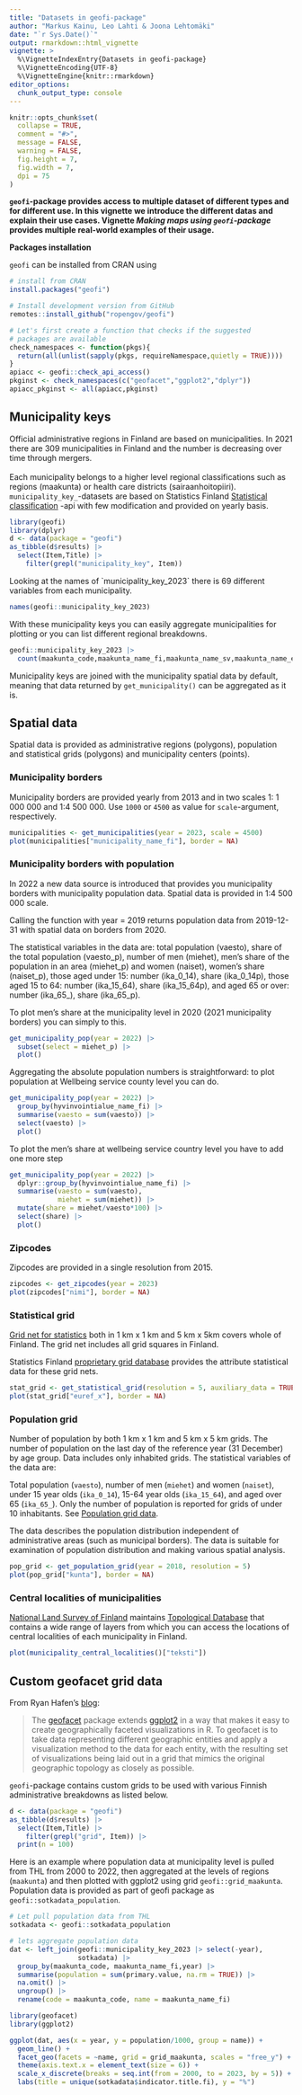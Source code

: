 ```yaml
---
title: "Datasets in geofi-package"
author: "Markus Kainu, Leo Lahti & Joona Lehtomäki"
date: "`r Sys.Date()`"
output: rmarkdown::html_vignette
vignette: >
  %\VignetteIndexEntry{Datasets in geofi-package}
  %\VignetteEncoding{UTF-8}
  %\VignetteEngine{knitr::rmarkdown}
editor_options: 
  chunk_output_type: console
---
```


```r
knitr::opts_chunk$set(
  collapse = TRUE,
  comment = "#>",
  message = FALSE, 
  warning = FALSE,
  fig.height = 7, 
  fig.width = 7,
  dpi = 75
)
```

**`geofi`-package provides access to multiple dataset of different types and for different use. In this vignette we introduce the different datas and explain their use cases. Vignette *Making maps using `geofi`-package* provides multiple real-world examples of their usage.**

**Packages installation**

`geofi` can be installed from CRAN using

```r
# install from CRAN
install.packages("geofi")

# Install development version from GitHub
remotes::install_github("ropengov/geofi")
```

```r
# Let's first create a function that checks if the suggested 
# packages are available
check_namespaces <- function(pkgs){
  return(all(unlist(sapply(pkgs, requireNamespace,quietly = TRUE))))
}
apiacc <- geofi::check_api_access()
pkginst <- check_namespaces(c("geofacet","ggplot2","dplyr"))
apiacc_pkginst <- all(apiacc,pkginst)
```

## Municipality keys

Official administrative regions in Finland are based on municipalities. In 2021 there are 309 municipalities in Finland and the number is decreasing over time through mergers.\
\
Each municipality belongs to a higher level regional classifications such as regions (maakunta) or health care districts (sairaanhoitopiiri). `municipality_key_`-datasets are based on Statistics Finland [Statistical classification](https://data.stat.fi/api/classifications/v2/) -api with few modification and provided on yearly basis.

```r
library(geofi)
library(dplyr)
d <- data(package = "geofi")
as_tibble(d$results) |> 
  select(Item,Title) |> 
    filter(grepl("municipality_key", Item))
```

Looking at the names of \`municipality_key_2023\` there is 69 different variables from each municipality.

```r
names(geofi::municipality_key_2023)
```

With these municipality keys you can easily aggregate municipalities for plotting or you can list different regional breakdowns.\

```r
geofi::municipality_key_2023 |> 
  count(maakunta_code,maakunta_name_fi,maakunta_name_sv,maakunta_name_en)
```

Municipality keys are joined with the municipality spatial data by default, meaning that data returned by `get_municipality()` can be aggregated as it is.

## Spatial data

Spatial data is provided as administrative regions (polygons), population and statistical grids (polygons) and municipality centers (points).

### Municipality borders

Municipality borders are provided yearly from 2013 and in two scales 1: 1 000 000 and 1:4 500 000. Use `1000` or `4500` as value for `scale`-argument, respectively.

```r
municipalities <- get_municipalities(year = 2023, scale = 4500)
plot(municipalities["municipality_name_fi"], border = NA)
```

### Municipality borders with population

In 2022 a new data source is introduced that provides you municipality borders with municipality population data. Spatial data is provided in 1:4 500 000 scale.

Calling the function with year = 2019 returns population data from 2019-12-31 with spatial data on borders from 2020.

The statistical variables in the data are: total population (vaesto), share of the total population (vaesto_p), number of men (miehet), men's share of the population in an area (miehet_p) and women (naiset), women's share (naiset_p), those aged under 15: number (ika_0_14), share (ika_0_14p), those aged 15 to 64: number (ika_15_64), share (ika_15_64p), and aged 65 or over: number (ika_65_), share (ika_65_p).

To plot men's share at the municipality level in 2020 (2021 municipality borders) you can simply to this. 

```r
get_municipality_pop(year = 2022) |>  
  subset(select = miehet_p) |> 
  plot()
```

Aggregating the absolute population numbers is straightforward: to plot population at Wellbeing service county level you can do. 


```r
get_municipality_pop(year = 2022) |>  
  group_by(hyvinvointialue_name_fi) |>  
  summarise(vaesto = sum(vaesto)) |>  
  select(vaesto) |> 
  plot()
```

To plot the men's share at wellbeing service country level you have to add one more step

```r
get_municipality_pop(year = 2022) |>  
  dplyr::group_by(hyvinvointialue_name_fi) |> 
  summarise(vaesto = sum(vaesto),
            miehet = sum(miehet)) |> 
  mutate(share = miehet/vaesto*100) |> 
  select(share) |> 
  plot()
```



### Zipcodes

Zipcodes are provided in a single resolution from 2015.

```r
zipcodes <- get_zipcodes(year = 2023) 
plot(zipcodes["nimi"], border = NA)
```

### Statistical grid

[Grid net for statistics](https://stat.fi/org/avoindata/paikkatietoaineistot/tilastoruudukko_1km_en.html) both in 1 km x 1 km and 5 km x 5km covers whole of Finland. The grid net includes all grid squares in Finland.

Statistics Finland [proprietary grid database](https://stat.fi/tup/ruututietokanta/index_en.html) provides the attribute statistical data for these grid nets.

```r
stat_grid <- get_statistical_grid(resolution = 5, auxiliary_data = TRUE)
plot(stat_grid["euref_x"], border = NA)
```

### Population grid

Number of population by both 1 km x 1 km and 5 km x 5 km grids. The number of population on the last day of the reference year (31 December) by age group. Data includes only inhabited grids. The statistical variables of the data are:

Total population (`vaesto`), number of men (`miehet`) and women (`naiset`), under 15 year olds (`ika_0_14`), 15-64 year olds (`ika_15_64`), and aged over 65 (`ika_65_`). Only the number of population is reported for grids of under 10 inhabitants. See [Population grid data](https://stat.fi/org/avoindata/paikkatietoaineistot/vaestoruutuaineisto_5km_en.html).

The data describes the population distribution independent of administrative areas (such as municipal borders). The data is suitable for examination of population distribution and making various spatial analysis.

```r
pop_grid <- get_population_grid(year = 2018, resolution = 5)
plot(pop_grid["kunta"], border = NA)
```

### Central localities of municipalities

[National Land Survey of Finland](https://maanmittauslaitos.fi) maintains [Topological Database](https://www.maanmittauslaitos.fi/en/maps-and-spatial-data/datasets-and-interfaces/product-descriptions/topographic-database) that contains a wide range of layers from which you can access the locations of central localities of each municipality in Finland.

```r
plot(municipality_central_localities()["teksti"])
```

## Custom geofacet grid data

From Ryan Hafen's [blog](https://ryanhafen.com/blog/geofacet/):

> The [geofacet](https://hafen.github.io/geofacet/) package extends [ggplot2](https://ggplot2.tidyverse.org/) in a way that makes it easy to create geographically faceted visualizations in R. To geofacet is to take data representing different geographic entities and apply a visualization method to the data for each entity, with the resulting set of visualizations being laid out in a grid that mimics the original geographic topology as closely as possible.

`geofi`-package contains custom grids to be used with various Finnish administrative breakdowns as listed below.

```r
d <- data(package = "geofi")
as_tibble(d$results) |> 
  select(Item,Title) |> 
    filter(grepl("grid", Item)) |> 
  print(n = 100)
```

Here is an example where population data at municipality level is pulled from THL from 2000 to 2022, then aggregated at the levels of regions (`maakunta`) and then plotted with ggplot2 using grid `geofi::grid_maakunta`. Population data is provided as part of geofi package as `geofi::sotkadata_population`.

```r
# Let pull population data from THL
sotkadata <- geofi::sotkadata_population

# lets aggregate population data
dat <- left_join(geofi::municipality_key_2023 |> select(-year),
                 sotkadata) |> 
  group_by(maakunta_code, maakunta_name_fi,year) |> 
  summarise(population = sum(primary.value, na.rm = TRUE)) |> 
  na.omit() |> 
  ungroup() |> 
  rename(code = maakunta_code, name = maakunta_name_fi)

library(geofacet)
library(ggplot2)

ggplot(dat, aes(x = year, y = population/1000, group = name)) + 
  geom_line() + 
  facet_geo(facets = ~name, grid = grid_maakunta, scales = "free_y") +
  theme(axis.text.x = element_text(size = 6)) +
  scale_x_discrete(breaks = seq.int(from = 2000, to = 2023, by = 5)) +
  labs(title = unique(sotkadata$indicator.title.fi), y = "%")

```

